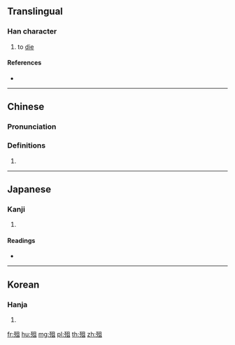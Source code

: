 ==Translingual==

===Han character===
{{Han char|rn=78|rad=歹|as=05|sn=9|four=17210|canj=MNBM|ids=⿰歹且}}

# to [[die]]

====References====
* {{Han ref|kx=0579.340|dkj=16408|dj=0971.370|hdz=21383.160|uh=6B82|ud=27522|bh=CF65|bd=53093}}

----

==Chinese==
{{zh-forms}}

===Pronunciation===
{{zh-pron
|m=cú
|c=cou4
|mc=y
|oc=y
|ma=
|cat=v
}}

===Definitions===
# {{rfdef|lang=zh}}

----

==Japanese==

===Kanji===
{{ja-kanji|grade=|rs=歹05}}

# {{defn|lang=ja|sort=歹05}}

====Readings====
* {{ja-readings|on=[[そ]] (so), [[ぞ]] (zo)|kun=[[しぬ]] (shinu)}}

----

==Korean==

===Hanja===
{{ko-hanja|hangeul=조|eumhun=|rv=jo|mr=cho|y=co}}

# {{defn|lang=ko|sort=歹05}}

[[fr:殂]]
[[hu:殂]]
[[mg:殂]]
[[pl:殂]]
[[th:殂]]
[[zh:殂]]